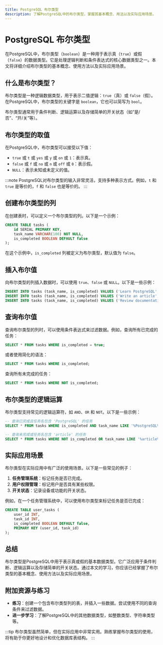 ```yaml
---
title: PostgreSQL 布尔类型
description: 了解PostgreSQL中的布尔类型，掌握其基本概念、用法以及实际应用场景。
---
```


# PostgreSQL 布尔类型

在PostgreSQL中，布尔类型（`boolean`）是一种用于表示真（`true`）或假（`false`）的数据类型。它是处理逻辑判断和条件表达式的核心数据类型之一。本文将详细介绍布尔类型的基本概念、使用方法以及实际应用场景。

## 什么是布尔类型？

布尔类型是一种逻辑数据类型，用于表示二值逻辑：`true`（真）或 `false`（假）。在PostgreSQL中，布尔类型的关键字是 `boolean`，它也可以简写为 `bool`。

布尔类型通常用于条件判断、逻辑运算以及存储简单的开关状态（如“是/否”、“开/关”等）。

## 布尔类型的取值

在PostgreSQL中，布尔类型可以接受以下值：

- `true` 或 `t` 或 `yes` 或 `y` 或 `on` 或 `1`：表示真。
- `false` 或 `f` 或 `no` 或 `n` 或 `off` 或 `0`：表示假。
- `NULL`：表示未知或未定义的值。

:::note
PostgreSQL对布尔类型的输入非常灵活，支持多种表示方式。例如，`t` 和 `true` 是等价的，`f` 和 `false` 也是等价的。
:::

## 创建布尔类型的列

在创建表时，可以定义一个布尔类型的列。以下是一个示例：

```sql
CREATE TABLE tasks (
    id SERIAL PRIMARY KEY,
    task_name VARCHAR(100) NOT NULL,
    is_completed BOOLEAN DEFAULT false
);
```

在这个示例中，`is_completed` 列被定义为布尔类型，默认值为 `false`。

## 插入布尔值

向布尔类型的列插入数据时，可以使用 `true`、`false` 或 `NULL`。以下是一些示例：

```sql
INSERT INTO tasks (task_name, is_completed) VALUES ('Learn PostgreSQL', true);
INSERT INTO tasks (task_name, is_completed) VALUES ('Write an article', false);
INSERT INTO tasks (task_name, is_completed) VALUES ('Review documentation', NULL);
```

## 查询布尔值

查询布尔类型的列时，可以使用条件表达式来过滤数据。例如，查询所有已完成的任务：

```sql
SELECT * FROM tasks WHERE is_completed = true;
```

或者使用简化的语法：

```sql
SELECT * FROM tasks WHERE is_completed;
```

查询所有未完成的任务：

```sql
SELECT * FROM tasks WHERE NOT is_completed;
```

## 布尔类型的逻辑运算

布尔类型支持常见的逻辑运算符，如 `AND`、`OR` 和 `NOT`。以下是一些示例：

```sql
-- 查询已完成且任务名包含 'PostgreSQL' 的任务
SELECT * FROM tasks WHERE is_completed AND task_name LIKE '%PostgreSQL%';

-- 查询未完成或任务名包含 'article' 的任务
SELECT * FROM tasks WHERE NOT is_completed OR task_name LIKE '%article%';
```

## 实际应用场景

布尔类型在实际应用中有广泛的使用场景。以下是一些常见的例子：

1. **任务管理系统**：标记任务是否已完成。
2. **用户权限管理**：标记用户是否具有某些权限。
3. **开关状态**：记录设备或功能的开关状态。

例如，在一个任务管理系统中，可以使用布尔类型来标记任务是否已完成：

```sql
CREATE TABLE user_tasks (
    user_id INT,
    task_id INT,
    is_completed BOOLEAN DEFAULT false,
    PRIMARY KEY (user_id, task_id)
);
```

## 总结

布尔类型是PostgreSQL中用于表示真或假的基本数据类型。它广泛应用于条件判断、逻辑运算以及存储简单的开关状态。通过本文的学习，你应该已经掌握了布尔类型的基本概念、使用方法以及实际应用场景。

## 附加资源与练习

- **练习**：创建一个包含布尔类型列的表，并插入一些数据。尝试使用不同的查询条件来过滤数据。
- **进一步学习**：了解PostgreSQL中的其他数据类型，如整数类型、字符串类型等。

:::tip
布尔类型虽然简单，但在实际应用中非常实用。熟练掌握布尔类型的使用，将有助于你更好地设计和优化数据库表结构。
:::